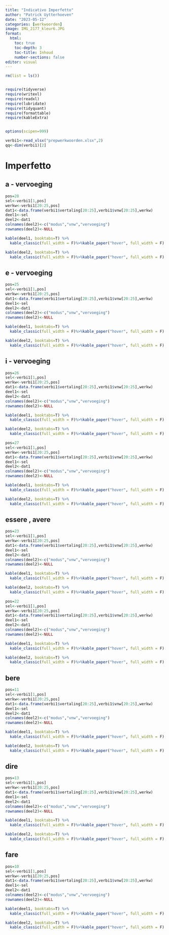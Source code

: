 ```yaml
---
title: "Indicativo Imperfetto"
author: "Patrick Uytterhoeven"
date: "2023-05-12"
categories: [werkwoorden]
image: IMG_2177_kleur6.JPG
format:
  html:
    toc: true
    toc-depth: 3
    toc-title: Inhoud
    number-sections: false
editor: visual
---
```


```r
rm(list = ls())


require(tidyverse)
require(writexl)
require(readxl)
require(lubridate)
require(tidyquant)
require(formattable)
require(kableExtra)


options(scipen=999)
```

```r
verbi1<-read_xlsx("prepwerkwoorden.xlsx",2)
qq<-dim(verbi1)[2]
```

# Imperfetto

## a - vervoeging

```r

pos=28
sel<-verbi1[1,pos]
werkw<-verbi1[20:25,pos]
dat1<-data.frame(verbi1$vertaling[20:25],verbi1$vnw[20:25],werkw)
deel1<-sel
deel2<-dat1
colnames(deel2)<-c("modus","vnw","vervoeging")
rownames(deel2)<-NULL
```

```r
kable(deel1, booktabs=T) %>%
  kable_classic(full_width = F)%>%kable_paper("hover", full_width = F)
```

```r
kable(deel2, booktabs=T) %>%
  kable_classic(full_width = F)%>%kable_paper("hover", full_width = F)
```

## e - vervoeging

```r

pos=25
sel<-verbi1[1,pos]
werkw<-verbi1[20:25,pos]
dat1<-data.frame(verbi1$vertaling[20:25],verbi1$vnw[20:25],werkw)
deel1<-sel
deel2<-dat1
colnames(deel2)<-c("modus","vnw","vervoeging")
rownames(deel2)<-NULL
```

```r
kable(deel1, booktabs=T) %>%
  kable_classic(full_width = F)%>%kable_paper("hover", full_width = F)
```

```r
kable(deel2, booktabs=T) %>%
  kable_classic(full_width = F)%>%kable_paper("hover", full_width = F)
```

## i - vervoeging

```r

pos=26
sel<-verbi1[1,pos]
werkw<-verbi1[20:25,pos]
dat1<-data.frame(verbi1$vertaling[20:25],verbi1$vnw[20:25],werkw)
deel1<-sel
deel2<-dat1
colnames(deel2)<-c("modus","vnw","vervoeging")
rownames(deel2)<-NULL
```

```r
kable(deel1, booktabs=T) %>%
  kable_classic(full_width = F)%>%kable_paper("hover", full_width = F)
```

```r
kable(deel2, booktabs=T) %>%
  kable_classic(full_width = F)%>%kable_paper("hover", full_width = F)
```

```r

pos=27
sel<-verbi1[1,pos]
werkw<-verbi1[20:25,pos]
dat1<-data.frame(verbi1$vertaling[20:25],verbi1$vnw[20:25],werkw)
deel1<-sel
deel2<-dat1
colnames(deel2)<-c("modus","vnw","vervoeging")
rownames(deel2)<-NULL
```

```r
kable(deel1, booktabs=T) %>%
  kable_classic(full_width = F)%>%kable_paper("hover", full_width = F)
```

```r
kable(deel2, booktabs=T) %>%
  kable_classic(full_width = F)%>%kable_paper("hover", full_width = F)
```

## essere , avere

```r

pos=23
sel<-verbi1[1,pos]
werkw<-verbi1[20:25,pos]
dat1<-data.frame(verbi1$vertaling[20:25],verbi1$vnw[20:25],werkw)
deel1<-sel
deel2<-dat1
colnames(deel2)<-c("modus","vnw","vervoeging")
rownames(deel2)<-NULL
```

```r
kable(deel1, booktabs=T) %>%
  kable_classic(full_width = F)%>%kable_paper("hover", full_width = F)
```

```r
kable(deel2, booktabs=T) %>%
  kable_classic(full_width = F)%>%kable_paper("hover", full_width = F)
```

```r

pos=22
sel<-verbi1[1,pos]
werkw<-verbi1[20:25,pos]
dat1<-data.frame(verbi1$vertaling[20:25],verbi1$vnw[20:25],werkw)
deel1<-sel
deel2<-dat1
colnames(deel2)<-c("modus","vnw","vervoeging")
rownames(deel2)<-NULL
```

```r
kable(deel1, booktabs=T) %>%
  kable_classic(full_width = F)%>%kable_paper("hover", full_width = F)
```

```r
kable(deel2, booktabs=T) %>%
  kable_classic(full_width = F)%>%kable_paper("hover", full_width = F)
```

## bere

```r

pos=11
sel<-verbi1[1,pos]
werkw<-verbi1[20:25,pos]
dat1<-data.frame(verbi1$vertaling[20:25],verbi1$vnw[20:25],werkw)
deel1<-sel
deel2<-dat1
colnames(deel2)<-c("modus","vnw","vervoeging")
rownames(deel2)<-NULL
```

```r
kable(deel1, booktabs=T) %>%
  kable_classic(full_width = F)%>%kable_paper("hover", full_width = F)
```

```r
kable(deel2, booktabs=T) %>%
  kable_classic(full_width = F)%>%kable_paper("hover", full_width = F)
```

## dire

```r

pos=13
sel<-verbi1[1,pos]
werkw<-verbi1[20:25,pos]
dat1<-data.frame(verbi1$vertaling[20:25],verbi1$vnw[20:25],werkw)
deel1<-sel
deel2<-dat1
colnames(deel2)<-c("modus","vnw","vervoeging")
rownames(deel2)<-NULL
```

```r
kable(deel1, booktabs=T) %>%
  kable_classic(full_width = F)%>%kable_paper("hover", full_width = F)
```

```r
kable(deel2, booktabs=T) %>%
  kable_classic(full_width = F)%>%kable_paper("hover", full_width = F)
```

## fare

```r

pos=10
sel<-verbi1[1,pos]
werkw<-verbi1[20:25,pos]
dat1<-data.frame(verbi1$vertaling[20:25],verbi1$vnw[20:25],werkw)
deel1<-sel
deel2<-dat1
colnames(deel2)<-c("modus","vnw","vervoeging")
rownames(deel2)<-NULL
```

```r
kable(deel1, booktabs=T) %>%
  kable_classic(full_width = F)%>%kable_paper("hover", full_width = F)
```

```r
kable(deel2, booktabs=T) %>%
  kable_classic(full_width = F)%>%kable_paper("hover", full_width = F)
```
